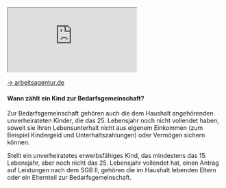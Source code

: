 <iframe
  allowFullScreen
  title="Video: Was ist eine Bedarfsgemeinschaft"
  style={{ width: "100%", aspectRatio: "16/9" }}
  src="https://e.video-cdn.net/watch?video-id=A6rEsij2Rnv3esY3nF51Hu&player-id=8kuA5uBatbBSTjV7hHhXQ2"
></iframe>

[→ arbeitsagentur.de](https://www.arbeitsagentur.de/arbeitslos-arbeit-finden/buergergeld/erklaer-videos-buergergeld/erklaer-video-bedarfsgemeinschaft)

#### Wann zählt ein Kind zur Bedarfsgemeinschaft?

Zur Bedarfsgemeinschaft gehören auch die dem Haushalt angehörenden unverheirateten Kinder, die das 25. Lebensjahr
noch nicht vollendet haben, soweit sie ihren Lebensunterhalt nicht aus eigenem Einkommen (zum Beispiel Kindergeld und
Unterhaltszahlungen) oder Vermögen sichern können.

Stellt ein unverheiratetes erwerbsfähiges Kind, das mindestens das 15. Lebensjahr, aber noch nicht das 25. Lebensjahr
vollendet hat, einen Antrag auf Leistungen nach dem SGB II, gehören die im Haushalt lebenden Eltern oder ein Elternteil zur
Bedarfsgemeinschaft.
